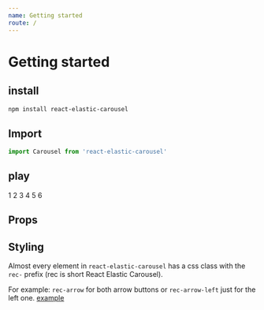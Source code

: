 ```yaml
---
name: Getting started
route: /
---
```



# Getting started

## install

```bash
npm install react-elastic-carousel
```

## Import

```js
import Carousel from 'react-elastic-carousel'
```

## play 

<Playground >
  <Carousel itemsToShow={1}>
    <Item>1</Item>
    <Item>2</Item>
    <Item>3</Item>
    <Item>4</Item>
    <Item>5</Item>
    <Item>6</Item>
  </Carousel>
</Playground>

## Props

<Props of={Carousel} />

## Styling

Almost every element in `react-elastic-carousel` has a css class with the `rec-` prefix (rec is short React Elastic Carousel). 

For example: `rec-arrow` for both arrow buttons or `rec-arrow-left` just for the left one. [example](/styling)